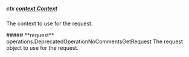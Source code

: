 
##### **ctx** [context.Context](https://pkg.go.dev/context#Context)
The context to use for the request.

<Collapsible>
    ##### **request** operations.DeprecatedOperationNoCommentsGetRequest
    The request object to use for the request.
    <Collapsible.Break/>
    <DeprecatedOperationNoCommentsGetRequest/>
</Collapsible>

